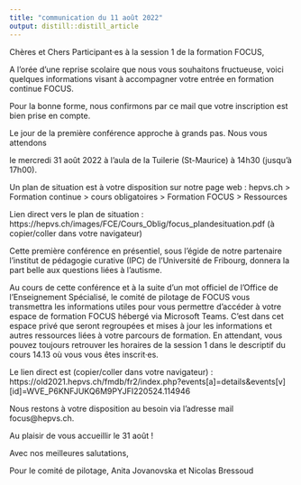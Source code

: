 ```yaml
---
title: "communication du 11 août 2022"
output: distill::distill_article
---
```

Chères et Chers Participant·es à la session 1 de la formation FOCUS, 

A l'orée d'une reprise scolaire que nous vous souhaitons fructueuse, voici quelques informations visant à accompagner votre entrée en formation continue FOCUS.

Pour la bonne forme, nous confirmons par ce mail que votre inscription est bien prise en compte.

Le jour de la première conférence approche à grands pas. Nous vous attendons

le mercredi 31 août 2022 à l’aula de la Tuilerie (St-Maurice) à 14h30 (jusqu'à 17h00).

Un plan de situation est à votre disposition sur notre page web : hepvs.ch > Formation continue > cours obligatoires > Formation FOCUS > Ressources

Lien direct vers le plan de situation : https://hepvs.ch/images/FCE/Cours_Oblig/focus_plandesituation.pdf (à copier/coller dans votre navigateur)

Cette première conférence en présentiel, sous l’égide de notre partenaire l’institut de pédagogie curative (IPC) de l’Université de Fribourg, donnera la part belle aux questions liées à l'autisme. 

Au cours de cette conférence et à la suite d'un mot officiel de l'Office de l'Enseignement Spécialisé, le comité de pilotage de FOCUS vous transmettra les informations utiles pour vous permettre d'accéder à votre espace de formation FOCUS hébergé via Microsoft Teams. C'est dans cet espace privé que seront regroupées et mises à jour les informations et autres ressources liées à votre parcours de formation. En attendant, vous pouvez toujours retrouver les horaires de la session 1 dans le descriptif du cours 14.13 où vous vous êtes inscrit·es.

Le lien direct est (copier/coller dans votre navigateur) : https://old2021.hepvs.ch/fmdb/fr2/index.php?events[a]=details&events[v][id]=WVE_P6KNFJUKQ6M9PYJFI220524.114946 

Nous restons à votre disposition au besoin via l'adresse mail focus@hepvs.ch.

Au plaisir de vous accueillir le 31 août !

Avec nos meilleures salutations, 

Pour le comité de pilotage, 
Anita Jovanovska et Nicolas Bressoud
